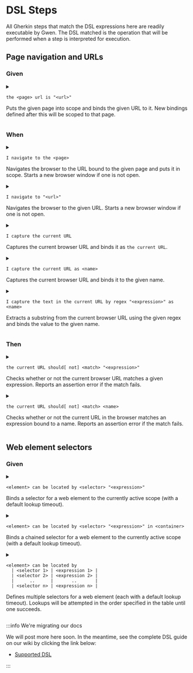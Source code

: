 
# DSL Steps

All Gherkin steps that match the DSL expressions here are readily executable by Gwen. The DSL matched is the operation that will be performed when a step is interpreted for execution.

## Page navigation and URLs

### Given

<a name="the-page-url-is-url" />
<details style={{ backgroundColor: '#FFFFFF00' }}>
  <summary>

  ```gherkin
  the <page> url is "<url>"
  ```
  <p>Puts the given page into scope and binds the given URL to it. New bindings defined after this will be scoped to that page.</p>
  </summary>
  <div class="dsl-details">
  <p>Where</p>
  <ul>
    <li><code>&lt;page&gt;</code> is the name of the page</li>
    <li><code>&lt;url&gt;</code> is the page URL (can be in <Link to="https://github.com/gwen-interpreter/gwen/wiki/Doc-Strings">DocString</Link> position)</li>
  </ul>
  <p>Example</p>

  ```gherkin {1}
    Given the todo page url is "https://todomvc.com/examples/react"
      And the todo field can be located by class "new-todo"
  ```

  <p>
    <Link to="#the-page-url-is-url">Link</Link> &nbsp; &nbsp;
    Since <Link to="https://github.com/gwen-interpreter/gwen-web/releases/tag/v2.41.0">v2.41.0</Link>
  </p>
  </div>
</details>

### When

<a name="i-navigate-to-the-page" />
<details style={{ backgroundColor: '#FFFFFF00' }}>
  <summary>

  ```gherkin
  I navigate to the <page>
  ```

  <p>Navigates the browser to the URL bound to the given page and puts it in scope. Starts a new browser window if one is not open.</p>
  </summary>
  <p>Where</p>
  <ul>
    <li><code>&lt;page&gt;</code> is the name of the page to navigate to</li>
  </ul>
  <p>Example</p>

  ```gherkin {2}
    Given the todo page url is "https://todomvc.com/examples/react"
     When I navigate to the todo page
  ```

  <p>
    <Link to="#i-navigate-to-the-page">Link</Link> &nbsp; &nbsp;
    Since v<Link to="https://github.com/gwen-interpreter/gwen-web/releases/tag/v1.0.0">1.0.0</Link>
  </p>
</details>

<a name="i-navigate-to-url" />
<details style={{ backgroundColor: '#FFFFFF00' }}>
  <summary>

  ```gherkin
  I navigate to "<url>"
  ```

  <p>Navigates the browser to the given URL. Starts a new browser window if one is not open.</p>
  </summary>
  <p>Where</p>
  <ul>
    <li><code>&lt;url&gt;</code> is the URL to navigate to (can be in <Link to="https://github.com/gwen-interpreter/gwen/wiki/Doc-Strings">DocString</Link> position)</li>
  </ul>
  <p>Example</p>

  ```gherkin
    When I navigate to "https://todomvc.com/examples/react"
  ```

  <p>
    <Link to="#i-navigate-to-url">Link</Link> &nbsp; &nbsp;
    Since v<Link to="https://github.com/gwen-interpreter/gwen-web/releases/tag/v1.0.0">1.0.0</Link>
  </p>
</details>

<a name="i-capture-the-current-url" />
<details style={{ backgroundColor: '#FFFFFF00' }}>
  <summary>

  ```gherkin
  I capture the current URL
  ```
  
  <p>Captures the current browser URL and binds it as <code>the current URL</code>.</p>
  </summary>
  <p>Example</p>

  ```gherkin {1}
    When I capture the current URL
     And I navigate to "${the current URL}?q=gwen"
  ```

  <p>
    <Link to="#i-capture-the-current-url">Link</Link> &nbsp; &nbsp;
    Since v<Link to="https://github.com/gwen-interpreter/gwen-web/releases/tag/v1.0.0">1.0.0</Link>
  </p>
</details>

<a name="i-capture-the-current-url-as-name" />
<details style={{ backgroundColor: '#FFFFFF00' }}>
  <summary>

  ```gherkin
  I capture the current URL as <name>
  ```
  
  <p>Captures the current browser URL and binds it to the given name.</p>
  </summary>
  <p>Where</p>
  <ul>
    <li><code>&lt;name&gt;</code> is the name to bind the captured URL to</li>
  </ul>
  <p>Example</p>

  ```gherkin {1}
    When I capture the current URL as the base URL
     And I navigate to "${the base URL}?q=gwen"
    Then the current URL should start with the base URL
  ```

  <p>
    <Link to="#i-capture-the-current-url-as-name">Link</Link> &nbsp; &nbsp;
    Since v<Link to="https://github.com/gwen-interpreter/gwen-web/releases/tag/v1.0.0">1.0.0</Link>
  </p>
</details>

<a name="i-capture-the-text-in-the-current-url-by-regex-as-name" />
<details style={{ backgroundColor: '#FFFFFF00' }}>
  <summary>

  ```gherkin
  I capture the text in the current URL by regex "<expression>" as <name>
  ```

  <p>Extracts a substring from the current browser URL using the given regex and binds the value to the given name.</p>
  </summary>
  <p>Where</p>
  <ul>
    <li><code>&lt;expression&gt;</code> is the regex expression</li>
    <li><code>&lt;name&gt;</code> is the name to bind the captured substring to</li>
  </ul>
  <p>Example</p>

  ```gherkin {1}
    When I capture the text in the current URL by regex "q=([^&]*)" as q
    Then q should be "gwen"
  ```

  <p>
    <Link to="#i-capture-the-text-in-the-current-url-by-regex-as-name">Link</Link> &nbsp; &nbsp;
    Since v<Link to="https://github.com/gwen-interpreter/gwen-web/releases/tag/v1.0.0">1.0.0</Link>
  </p>
</details>

### Then

<a name="the-current-url-should-match-expression" />
<details style={{ backgroundColor: '#FFFFFF00' }}>
  <summary>

  ```gherkin
  the current URL should[ not] <match> "<expression>"
  ```
  
  <p>Checks whether or not the current browser URL matches a given expression. Reports an assertion error if the match fails.</p>
  </summary>
  <p>Where</p>
  <ul>
    <li><code>[ not]</code> negates the match</li>
    <li><code>&lt;match&gt;</code> is the type of match to perform, one of:
      <ul>
        <li><b>be</b> for exact match</li>
        <li><b>contain</b> for partial match</li>
        <li><b>start with</b> for partial leading match</li>
        <li><b>end with</b> for partial trailing match</li>
        <li><b>match regex</b> for regex match</li>
        <li><b>match xpath</b> for XML match</li>
        <li><b>match template</b> for <Link to="https://github.com/gwen-interpreter/gwen/wiki/Template-Matching">template match</Link>, since v<Link to="https://github.com/gwen-interpreter/gwen-web/releases/tag/v2.16.0">2.16.0</Link></li>
        <li><b>match template file</b> for <Link to="https://github.com/gwen-interpreter/gwen/wiki/Template-Matching">template file match</Link>, since v<Link to="https://github.com/gwen-interpreter/gwen-web/releases/tag/v2.16.0">2.16.0</Link></li>
      </ul>
    </li>
    <li><code>&lt;expression&gt;</code> is the expression to match (can be in <Link to="https://github.com/gwen-interpreter/gwen/wiki/Doc-Strings">DocString</Link> position)</li>
  </ul>
  <p>Example</p>

  ```gherkin {2,3}
    When I navigate to "https://todomvc.com/examples/react"
    Then the current URL should contain "todomvc.com"
     And the current URL should not contain "other.com"
  ```
  
  <p>
    <Link to="#the-current-url-should-match-expression">Link</Link> &nbsp; &nbsp;
    Since v<Link to="https://github.com/gwen-interpreter/gwen-web/releases/tag/v1.0.0">1.0.0</Link>
  </p>
</details>

<a name="the-current-url-should-match-name" />
<details style={{ backgroundColor: '#FFFFFF00' }}>
  <summary>

  ```gherkin
  the current URL should[ not] <match> <name>
  ```
  
  <p>Checks whether or not the current URL in the browser matches an expression bound to a name. Reports an assertion error if the match fails.</p>
  </summary>
  <p>Where</p>
  <ul>
    <li><code>[ not]</code> negates the match</li>
    <li><code>&lt;match&gt;</code> is the type of match to perform, one of:
      <ul>
        <li><b>be</b> for exact match</li>
        <li><b>contain</b> for partial match</li>
        <li><b>start with</b> for partial leading match</li>
        <li><b>end with</b> for partial trailing match</li>
        <li><b>match regex</b> for regex match</li>
        <li><b>match xpath</b> for XML match</li>
        <li><b>match template</b> for <Link to="https://github.com/gwen-interpreter/gwen/wiki/Template-Matching">template match</Link>, since v<Link to="https://github.com/gwen-interpreter/gwen-web/releases/tag/v2.16.0">2.16.0</Link></li>
        <li><b>match template file</b> for <Link to="https://github.com/gwen-interpreter/gwen/wiki/Template-Matching">template file match</Link>, since v<Link to="https://github.com/gwen-interpreter/gwen-web/releases/tag/v2.16.0">2.16.0</Link></li>
      </ul>
    </li>
    <li><code>&lt;name&gt;</code> is the name of the binding containing the expression to match</li>
  </ul>
  <p>Example</p>

  ```gherkin {4,5}
    Given my domain is "todomvc.com"
      And some other domain is "someother.com"
     When I navigate to "https://todomvc.com/examples/react"
     Then the current URL should contain my domain
      And the current URL should not contain some other domain
  ```
  
  <p>
    <Link to="#the-current-url-should-match-name">Link</Link> &nbsp; &nbsp;
    Since v<Link to="https://github.com/gwen-interpreter/gwen-web/releases/tag/v1.0.0">1.0.0</Link>
  </p>
</details>

## Web element selectors

### Given

<a name="element-can-be-located-by-selector-expression" />
<details style={{ backgroundColor: '#FFFFFF00' }}>
  <summary>

  ```gherkin
  <element> can be located by <selector> "<expression>"
  ```

  <p>Binds a selector for a web element to the currently active scope (with a <Link to="https://github.com/gwen-interpreter/gwen-web/wiki/Runtime-Settings#gwenweblocatorwaitseconds">default lookup timeout</Link>).</p>
  </summary>
  <p>Where</p>
  <ul>
    <li><code>&lt;element&gt;</code> is the web element name</li>
    <li><code>&lt;selector&gt;</code> is the selector type, one of:
      <ul>
        <li><code>id</code> for selecting by id attribute</li>
        <li><code>name</code> for selecting by name attribute</li>
        <li><code>tag</code> or <code>tag name</code> for selecting by tag name</li>
        <li><code>css</code> or <code>css selector</code> for selecting by css expression</li>
        <li><code>class</code> or <code>class name</code> for selecting by class attribute</li>
        <li><code>xpath</code> for selecting by XPath</li>
        <li><code>link text</code> for selecting by link text</li>
        <li><code>partial link text</code> for selecting by partial link text</li>
        <li><code>js</code> or <code>javascript</code> for selecting by JavaScript</li>
      </ul>
    </li>
    <li><code>&lt;expression&gt;</code> is the selector expression</li>
  </ul>
  <p>Example</p>

  ```gherkin {1}
    Given the todo field can be located by class "new-todo"
     When I enter "Walk the dog" in the todo field
  ```

  <p>
    <Link to="#element-can-be-located-by-selector-expression">Link</Link> &nbsp; &nbsp;
    Since v<Link to="https://github.com/gwen-interpreter/gwen-web/releases/tag/v1.0.0">1.0.0</Link>
  </p>
</details>

<a name="element-can-be-located-by-selector-expression-in-container" />
<details style={{ backgroundColor: '#FFFFFF00' }}>
  <summary>

  ```gherkin
  <element> can be located by <selector> "<expression>" in <container>
  ```

  <p>Binds a <Link to="https://github.com/gwen-interpreter/gwen-web/wiki/Locator-Chaining">chained</Link> selector for a web element to the currently active scope (with a <Link to="https://github.com/gwen-interpreter/gwen-web/wiki/Runtime-Settings#gwenweblocatorwaitseconds">default lookup timeout</Link>).</p>
  </summary>
  <p>Where</p>
  <ul>
    <li><code>&lt;element&gt;</code> is the web element name</li>
    <li><code>&lt;selector&gt;</code> is the selector type, one of:
      <ul>
        <li><code>id</code> for selecting by id attribute</li>
        <li><code>name</code> for selecting by name attribute</li>
        <li><code>tag</code> or <code>tag name</code> for selecting by tag name</li>
        <li><code>css</code> or <code>css selector</code> for selecting by css expression</li>
        <li><code>class</code> or <code>class name</code> for selecting by class attribute</li>
        <li><code>xpath</code> for selecting by XPath</li>
        <li><code>link text</code> for selecting by link text</li>
        <li><code>partial link text</code> for selecting by partial link text</li>
        <li><code>js</code> or <code>javascript</code> for selecting by JavaScript</li>
      </ul>
    </li>
    <li><code>&lt;expression&gt;</code> is the selector expression</li>
    <li><code>&lt;container&gt;</code> is the containing web element name</li>
  </ul>
    <p>Example</p>

  ```gherkin {2}
    Given my form can be located by name "formName"
      And my input field can be located by name "inputName" in my form
     When I type "Gwen" in my input field
  ```

  <p>
    <Link to="#element-can-be-located-by-selector-expression-in-container">Link</Link> &nbsp; &nbsp;
    Since v<Link to="https://github.com/gwen-interpreter/gwen-web/releases/tag/v1.1.0">1.1.0</Link>
  </p>
</details>

<a name="element-can-be-located-by-selector-expressions" />
<details style={{ backgroundColor: '#FFFFFF00' }}>
  <summary>

  ```gherkin
  <element> can be located by
    | <selector 1> | <expression 1> |
    | <selector 2> | <expression 2> |
    |      ..      |       ..       |
    | <selector n> | <expression n> |
  ```

  <p>
    Defines multiple selectors for a web element (each with a <Link to="https://github.com/gwen-interpreter/gwen-web/wiki/Runtime-Settings#gwenweblocatorwaitseconds">default lookup timeout</Link>).
    Lookups will be attempted in the order specified in the table until one succeeds.
  </p>
  </summary>
  <p>Where</p>
  <ul>
    <li><code>&lt;element&gt;</code> is the web element name</li>
    <li><code>&lt;selector n&gt;</code> is the nth selector type, one of:
      <ul>
        <li><code>id</code> for selecting by id attribute</li>
        <li><code>name</code> for selecting by name attribute</li>
        <li><code>tag</code> or <code>tag name</code> for selecting by tag name</li>
        <li><code>css</code> or <code>css selector</code> for selecting by css expression</li>
        <li><code>class</code> or <code>class name</code> for selecting by class attribute</li>
        <li><code>xpath</code> for selecting by XPath</li>
        <li><code>link text</code> for selecting by link text</li>
        <li><code>partial link text</code> for selecting by partial link text</li>
        <li><code>js</code> or <code>javascript</code> for selecting by JavaScript</li>
      </ul>
    </li>
    <li><code>&lt;expression n&gt;</code> is the nth selector expression</li>
  </ul>
  <p>Example</p>

  ```gherkin {1-4}
    Given the search field can be located by
          | id         | search        |
          | class name | .search-field |
          | name       | q             |
     When I type "Gwen" in the search field
  ```

  <p>
    <Link to="#element-can-be-located-by-selector-expressions">Link</Link> &nbsp; &nbsp;
    Since v<Link to="https://github.com/gwen-interpreter/gwen-web/releases/tag/v2.11.0">2.11.0</Link>
  </p>
</details>


:::info We're migrating our docs

We will post more here soon. In the meantime, see the complete DSL guide on our wiki by clicking the link below:

- [Supported DSL](https://github.com/gwen-interpreter/gwen-web/wiki/Supported-DSL)

:::
